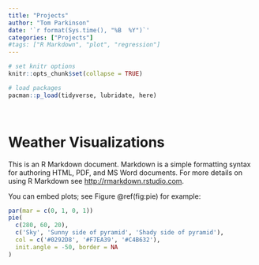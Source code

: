 ```yaml
---
title: "Projects"
author: "Tom Parkinson"
date: '`r format(Sys.time(), "%B  %Y")`'
categories: ["Projects"]
#tags: ["R Markdown", "plot", "regression"]
---
```


```r

# set knitr options
knitr::opts_chunk$set(collapse = TRUE)

# load packages
pacman::p_load(tidyverse, lubridate, here)

```

 <br />

# Weather Visualizations

This is an R Markdown document. Markdown is a simple formatting syntax for authoring HTML, PDF, and MS Word documents. For more details on using R Markdown see <http://rmarkdown.rstudio.com>.

You can embed plots; see Figure \@ref(fig:pie) for example:

```r
par(mar = c(0, 1, 0, 1))
pie(
  c(280, 60, 20),
  c('Sky', 'Sunny side of pyramid', 'Shady side of pyramid'),
  col = c('#0292D8', '#F7EA39', '#C4B632'),
  init.angle = -50, border = NA
)
```
